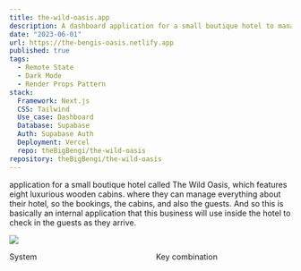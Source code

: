 ```yaml
---
title: the-wild-oasis.app
description: A dashboard application for a small boutique hotel to manage their internal data, manage reservations, customers, rooms, etc. This project is for educational purposes
date: "2023-06-01"
url: https://the-bengis-oasis.netlify.app
published: true
tags:
  - Remote State
  - Dark Mode
  - Render Props Pattern
stack:
  Framework: Next.js
  CSS: Tailwind
  Use_case: Dashboard
  Database: Supabase
  Auth: Supabase Auth
  Deployment: Vercel
  repo: theBigBengi/the-wild-oasis
repository: theBigBengi/the-wild-oasis
---
```



application for a small boutique hotel called The Wild Oasis,
which features eight luxurious wooden cabins.
where they can manage everything about their hotel,
so the bookings, the cabins, and also the guests.
And so this is basically an internal application
that this business will use inside the hotel
to check in the guests as they arrive.

[![](/the-wild-oasis.png)](https://the-bengis-oasis.netlify.app)

System                                                      Key combination
